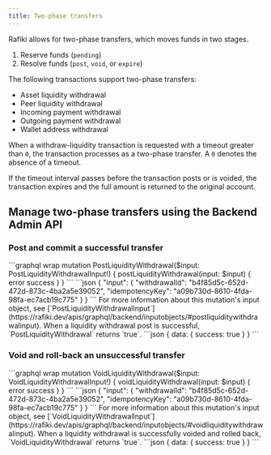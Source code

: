 ```yaml
---
title: Two-phase transfers
---
```



Rafiki allows for two-phase transfers, which moves funds in two stages.

1. Reserve funds (`pending`)
2. Resolve funds (`post`, `void`, or `expire`)

The following transactions support two-phase transfers:

- Asset liquidity withdrawal
- Peer liquidity withdrawal
- Incoming payment withdrawal
- Outgoing payment withdrawal
- Wallet address withdrawal

When a withdraw-liquidity transaction is requested with a timeout greater than `0`, the transaction processes as a two-phase transfer. A `0` denotes the absence of a timeout.

If the timeout interval passes before the transaction posts or is voided, the transaction expires and the full amount is returned to the original account.

## Manage two-phase transfers using the Backend Admin API

<IdempotencyNote />

### Post and commit a successful transfer

<Tabs>
  <TabItem label="Operation">
  ```graphql wrap
  mutation PostLiquidityWithdrawal($input: PostLiquidityWithdrawalInput!) {
  postLiquidityWithdrawal(input: $input) {
    error
    success
    }
  }
  ```
  </TabItem>
  <TabItem label="Arguments">
  ```json
  {
  "input": {
    "withdrawalId": "b4f85d5c-652d-472d-873c-4ba2a5e39052",
    "idempotencyKey": "a09b730d-8610-4fda-98fa-ec7acb19c775"
    }
  }
  ```
  For more information about this mutation's input object, see [`PostLiquidityWithdrawalInput`](https://rafiki.dev/apis/graphql/backend/inputobjects/#postliquiditywithdrawalinput).
  </TabItem>
  <TabItem label="Response">
  When a liquidity withdrawal post is successful, `PostLiquidityWithdrawal` returns `true`.
  ```json
  {
  data: {
    success: true
    }
  }
  ```
  </TabItem>
</Tabs>

### Void and roll-back an unsuccessful transfer

<Tabs>
  <TabItem label="Operation">
  ```graphql wrap
  mutation VoidLiquidityWithdrawal($input: VoidLiquidityWithdrawalInput!) {
  voidLiquidityWithdrawal(input: $input) {
    error
    success
    }
  }
  ```
  </TabItem>
  <TabItem label="Arguments">
  ```json
  {
  "input": {
    "withdrawalId": "b4f85d5c-652d-472d-873c-4ba2a5e39052",
    "idempotencyKey": "a09b730d-8610-4fda-98fa-ec7acb19c775"
    }
  }
  ```
  For more information about this mutation's input object, see [`VoidLiquidityWithdrawalInput`](https://rafiki.dev/apis/graphql/backend/inputobjects/#voidliquiditywithdrawalinput).
  </TabItem>
  <TabItem label="Response">
  When a liquidity withdrawal is successfully voided and rolled back, `VoidLiquidityWithdrawal` returns `true`.
  ```json
  {
  data: {
    success: true
    }
  }
  ```
  </TabItem>
</Tabs>
